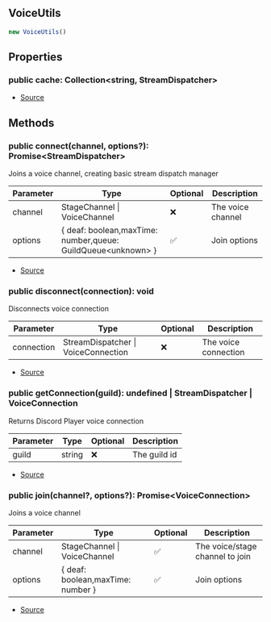 ## VoiceUtils

```typescript
new VoiceUtils()
```

## Properties
### public  cache: Collection\<string, StreamDispatcher>
- [Source](https://github.com/Androz2091/discord-player/blob/caddfb3/packages/discord-player/src/VoiceInterface/VoiceUtils.ts#L8)
## Methods
### public  connect(channel, options?): Promise\<StreamDispatcher>
Joins a voice channel, creating basic stream dispatch manager




| Parameter | Type | Optional | Description |
| ----------- | ----------- | ----------- | ----------- |
| channel | StageChannel \| VoiceChannel | ❌ | The voice channel |
| options | \{ deaf: boolean,maxTime: number,queue: GuildQueue\<unknown> } | ✅ | Join options |


- [Source](https://github.com/Androz2091/discord-player/blob/caddfb3/packages/discord-player/src/VoiceInterface/VoiceUtils.ts#L28)
### public  disconnect(connection): void
Disconnects voice connection




| Parameter | Type | Optional | Description |
| ----------- | ----------- | ----------- | ----------- |
| connection | StreamDispatcher \| VoiceConnection | ❌ | The voice connection |


- [Source](https://github.com/Androz2091/discord-player/blob/caddfb3/packages/discord-player/src/VoiceInterface/VoiceUtils.ts#L71)
### public  getConnection(guild): undefined \| StreamDispatcher \| VoiceConnection
Returns Discord Player voice connection




| Parameter | Type | Optional | Description |
| ----------- | ----------- | ----------- | ----------- |
| guild | string | ❌ | The guild id |


- [Source](https://github.com/Androz2091/discord-player/blob/caddfb3/packages/discord-player/src/VoiceInterface/VoiceUtils.ts#L86)
### public  join(channel?, options?): Promise\<VoiceConnection>
Joins a voice channel




| Parameter | Type | Optional | Description |
| ----------- | ----------- | ----------- | ----------- |
| channel | StageChannel \| VoiceChannel | ✅ | The voice/stage channel to join |
| options | \{ deaf: boolean,maxTime: number } | ✅ | Join options |


- [Source](https://github.com/Androz2091/discord-player/blob/caddfb3/packages/discord-player/src/VoiceInterface/VoiceUtils.ts#L49)